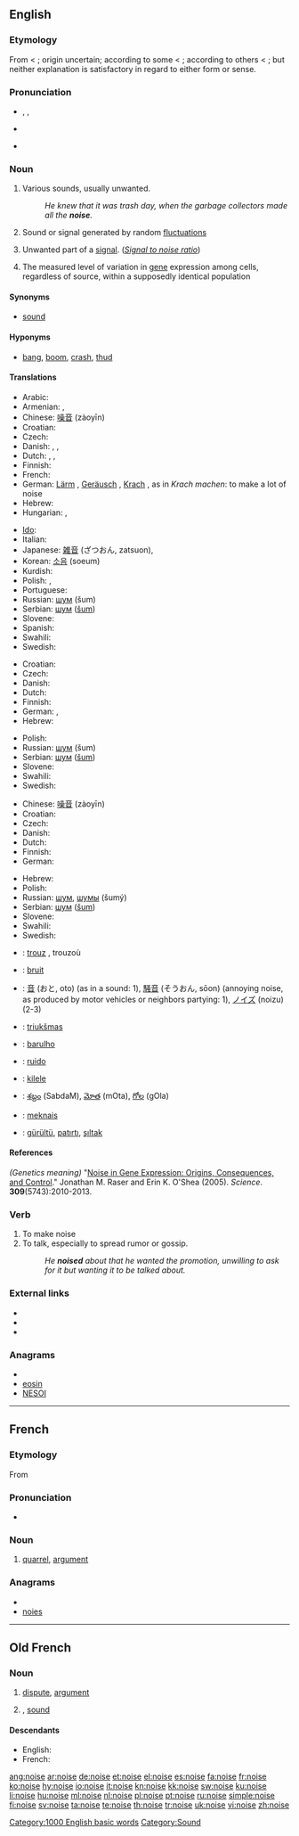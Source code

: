 ==English==

===Etymology===
From {{etyl|enm}} < {{etyl|fro}} {{term|lang=fro|noise||a dispute, wrangle, strife, noise}}; origin uncertain; according to some < {{etyl|la}} {{term|nausea|lang=la||disgust, nausea}}; according to others < {{etyl|la}} {{term|lang=la|noxia||hurt, harm, damage, injury}}; but neither explanation is satisfactory in regard to either form or sense.

===Pronunciation===
* {{enPR|noiz}}, {{IPA|/nɔɪz/}}, {{SAMPA|/nOIz/}}
* {{audio|en-us-noise.ogg|Audio (US)}}
* {{audio|En-uk-noise.ogg|Audio (UK)}}
*: {{rhymes|ɔɪz}}

===Noun===
{{en-noun}}

# Various sounds, usually unwanted.
#: ''He knew that it was trash day, when the garbage collectors made all the '''noise'''.''
# Sound or signal generated by random [[fluctuation]]s
# {{technology}} Unwanted part of a [[signal]]. (''[[signal-to-noise ratio|Signal to noise ratio]]'')
# {{genetics}} The measured level of variation in [[gene]] expression among cells, regardless of source, within a supposedly identical population

====Synonyms====
* {{sense|Various sounds}} [[sound]]

====Hyponyms====
* {{sense|Various sounds}} [[bang]], [[boom]], [[crash]], [[thud]]

====Translations====
{{trans-top|various sounds, usually unwanted}}
* Arabic: {{Arab|[[ضوضاء]]}} {{IPAchar|(ɖauɖā’)}} {{m}}
* Armenian: {{t+|hy|աղմուկ|tr=aġmuk}},  {{t-|hy|աղաղակ|tr=aġaġak}}
* Chinese: [[噪音]] (zàoyīn)
* Croatian: {{t+|hr|buka|f|alt=bȕka}}
* Czech: {{t-|cs|hluk|m}}
* Danish: {{t+|da|støj|c}}, {{t-|da|larm|c}}, {{t-|da|spektakel|c}}
* Dutch: {{t+|nl|lawaai}}, {{t|nl|herrie}}, {{t+|nl|geluid|n}}
* Finnish: {{t+|fi|melu}}
* French: {{t+|fr|bruit|m}}
* German: [[Lärm]] {{m}}, [[Geräusch]] {{n}}, [[Krach]] {{m}}, as in ''Krach machen'': to make a lot of noise
* Hebrew: {{t-|he|רעש|m}}
* Hungarian: {{t+|hu|zaj}},  {{t-|hu|zörej}}
{{trans-mid}}
* [[Ido]]: {{t+|io|bruiso|xs=Ido}}
* Italian: {{t+|it|rumore|m}}
* Japanese: [[雑音]] (ざつおん, zatsuon),  {{t-|ja|ノイズ}}
* Korean: [[소음]] (soeum)
* Kurdish: {{ku-Arab|[[ده‌نگه‌ده‌گ]]}}
* Polish: {{t+|pl|hałas|m}}, {{t-|pl|szum|m}}
* Portuguese: {{t+|pt|barulho|m}}
* Russian: [[шум]] (šum) {{m}}
* Serbian: [[шум]] ([[šum]]) {{m}}
* Slovene: {{t+|sl|hrup|m}}
* Spanish: {{t+|es|ruido|m}}
* Swahili: {{t+|sw|sura|xs=Swahili}}
* Swedish: {{t+|sv|oljud|n}}
{{trans-bottom}}

{{trans-top|sound or signal generated by random fluctuations}}
* Croatian: {{t-|hr|šum|m|alt=šȗm}}
* Czech: {{t-|cs|šum|m}}
* Danish: {{t-|da|lyd|c}}
* Dutch: {{t+|nl|ruis}}
* Finnish: {{t-|fi|kohina}}
* German: {{t+|de|Rauschen|n}}, {{t+|de|Störung|f}}
* Hebrew: {{t-|he|רעש|m}}
{{trans-mid}}
* Polish: {{t-|pl|szum|m}}
* Russian: [[шум]] (šum) {{m}}
* Serbian: [[шум]] ([[šum]]) {{m}}
* Slovene: {{t+|sl|hrup|m}}
* Swahili: {{t+|sw|sura|xs=Swahili}}
* Swedish: {{t-|sv|brus|n}}
{{trans-bottom}}

{{trans-top|''(techn.)'' Unwanted part of a signal. (''Signal to noise ratio'')}}
* Chinese: [[噪音]] (zàoyīn)
* Croatian: {{t-|hr|šum|m|alt=šȗm}}
* Czech: {{t-|cs|šum|m}}
* Danish: {{t+|da|støj|c}}
* Dutch: {{t+|nl|ruis}}
* Finnish: {{t-|fi|kohina}}
* German: {{t+|de|Rauschen|n}}
{{trans-mid}}
* Hebrew: {{t-|he|רעש|m}}
* Polish: {{t-|pl|szum|m}}
* Russian: [[шум]], [[шумы]] (šumý) {{m|p}}
* Serbian: [[шум]] ([[šum]]) {{m}}
* Slovene: {{t-|sl|šum|m}}
* Swahili: {{t+|sw|sura|xs=Swahili}}
* Swedish: {{t-|sv|brus|n}}
{{trans-bottom}}

{{trans-top|level of variation in gene expression}}
{{trans-mid}}
{{trans-bottom}}

{{checktrans-top}}
* {{ttbc|Breton}}: [[trouz]] {{m}}, trouzoù {{p}}
* {{ttbc|French}}: [[bruit]] {{m}}
* {{ttbc|Japanese}}: [[音]] (おと, oto) (as in a sound: 1), [[騒音]] (そうおん, sōon) (annoying noise, as produced by motor vehicles or neighbors partying: 1), [[ノイズ]] (noizu) (2-3)
* {{ttbc|Lithuanian}}: [[triukšmas]] {{m}}
{{trans-mid}}
* {{ttbc|Portuguese}}: [[barulho]] {{m}}
* {{ttbc|Spanish}}: [[ruido]] {{m}}
* {{ttbc|Swahili}}: [[kilele]]
* {{ttbc|Telugu}}: [[శబ్దం]] (SabdaM), [[మోత]] (mOta), [[గోల]] (gOla)
* {{ttbc|Tok Pisin}}: [[meknais]]
* {{ttbc|Turkish}}: [[gürültü]], [[patırtı]], [[şıltak]]
{{trans-bottom}}

====References====
''(Genetics meaning)'' "[http://www.sciencemag.org/cgi/content/abstract/309/5743/2010 Noise in Gene Expression: Origins, Consequences, and Control]." Jonathan M. Raser and Erin K. O'Shea (2005). ''Science''. '''309'''(5743):2010-2013.

===Verb===
{{en-verb|nois|es}}

# To make noise
# To talk, especially to spread rumor or gossip.
#: ''He '''noised''' about that he wanted the promotion, unwilling to ask for it but wanting it to be talked about.''

===External links===
* {{R:Webster 1913}}
* {{R:Century 1911}}
* {{R:OneLook}}

===Anagrams===
* {{alphagram|einos}}
* [[eosin#English|eosin]]
* [[NESOI#English|NESOI]]

[[Category:1000 English basic words]]
[[Category:Sound]]

----

==French==

===Etymology===
From {{etyl|fro|fr}} {{term|noise|lang=fro}}

===Pronunciation===
* {{IPA|/nwaz/|lang=fr}}

===Noun===
{{fr-noun|f}}

# {{archaic|or|literary|lang=fr}} [[quarrel]], [[argument]]

===Anagrams===
* {{alphagram|einos}}
* [[noies#French|noies]]

----

==Old French==

===Noun===
{{fro-noun-f}}

# [[dispute]], [[argument]]
# {{l|en|noise}}, [[sound]]

====Descendants====
* English: {{l|en|noise}}
* French: {{l|fr|noise}}

[[ang:noise]]
[[ar:noise]]
[[de:noise]]
[[et:noise]]
[[el:noise]]
[[es:noise]]
[[fa:noise]]
[[fr:noise]]
[[ko:noise]]
[[hy:noise]]
[[io:noise]]
[[it:noise]]
[[kn:noise]]
[[kk:noise]]
[[sw:noise]]
[[ku:noise]]
[[li:noise]]
[[hu:noise]]
[[ml:noise]]
[[nl:noise]]
[[pl:noise]]
[[pt:noise]]
[[ru:noise]]
[[simple:noise]]
[[fi:noise]]
[[sv:noise]]
[[ta:noise]]
[[te:noise]]
[[th:noise]]
[[tr:noise]]
[[uk:noise]]
[[vi:noise]]
[[zh:noise]]